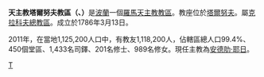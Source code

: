{{Infobox Roman Catholic diocese
|name= 塔爾努夫 
|jurisdiction=教區
|latin = Dioecesis Tarnoviensis
|image = Tarnów - Bazylika katedralna 01.jpg
|caption = 聖母升天主教座堂 
|location = [[波蘭|波蘭]]
|territory =[[塔爾努夫|塔爾努夫]]
|population =1,118,200 
|rite = [[拉丁禮|拉丁禮]]
|patron = 
|province = 克拉科夫
|established = 1786年
|cathedral = [[聖母升天主教座堂_(塔爾努夫)|聖母升天主教座堂]]
|cocathedral = 
|leadership = 主教
|website = http://www.diecezja.tarnow.pl/
|教宗 = 
|metropolitan =
|ordinary = [[安德肋·耶日|安德肋·耶日]]
|coadjutor bishop =
|emeritus =
}}
'''天主教塔爾努夫教區（{{lang-la|Dioecesis Tarnoviensis}}、{{lang-pl|Diecezja tarnowska}}）'''是[[波蘭|波蘭]]一個[[羅馬天主教|羅馬天主教]][[教區|教區]]。教座位於[[塔爾努夫|塔爾努夫]]。屬[[天主教克拉科夫總教區|克拉科夫總教區]]。成立於1786年3月13日。

2011年，在當地1,125,200人口中，有教友1,118,200人，佔轄區總人口99.4%、450個堂區、1,433名司鐸、201名修士、989名修女。現任主教為[[安德肋·耶日|安德肋·耶日]]。

{{波蘭天主教教區}}

[[Category:波蘭天主教教區|T]]